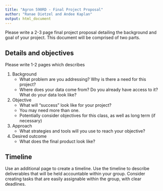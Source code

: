 ```yaml
---
title: "Agron 590RD - Final Project Proposal"
author: "Ranae Dietzel and Andee Kaplan"
output: html_document
---
```


Please write a 2-3 page final project proposal detailing the background and goal of your project. This document will be comprised of two parts.

## Details and objectives

Please write 1-2 pages which describes

1. Background  
    - What problem are you addressing? Why is there a need for this project?  
    - Where does your data come from? Do you already have access to it? What do your data look like?  
2. Objective  
    - What will "success" look like for your project?
    - You may need more than one.
    - Potentially consider objectives for this class, as well as long term (if necessary)
3. Approach  
    - What strategies and tools will you use to reach your objective?  
4. Desired outcome  
    - What does the final product look like?

## Timeline

Use an additional page to create a timeline. Use the timeline to describe deliverables that will be held accountable within your group. Consider creating tasks that are easily assignable within the group, with clear deadlines.  

